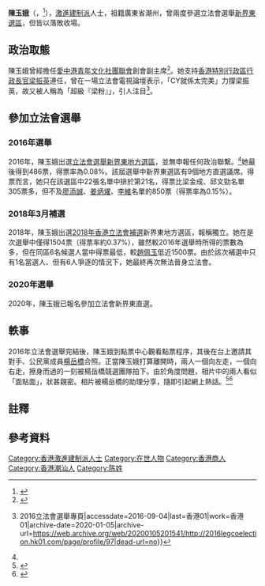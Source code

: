 '''陳玉娥'''（{{lang-en|Estella "Jenny" Chan Yuk-ngor}}，{{bd|1960年|||}}<ref name=":0">{{Cite web|url=http://www.elections.gov.hk/legco2016/pdf/intro_to_can/LC5_15.pdf|title=新界东地方选区候选人简介|accessdate=2016-09-04|author=|date=|publisher=|archive-date=2019-12-02|archive-url=https://web.archive.org/web/20191202083629/https://www.elections.gov.hk/legco2016/pdf/intro_to_can/LC5_15.pdf|dead-url=no}}</ref>），[[激進建制派|激進建制派]]人士，祖籍廣東省潮州，曾兩度{{notetag|1=分別為[[2016年立法會選舉|2016年立法會選舉]]及[[2018年香港立法會補選|2018年香港立法會補選]]。}}參選立法會選舉[[新界東選區|新界東選區]]，但皆以落敗收場。

== 政治取態 ==
陳玉娥曾經擔任[[愛中港青年文化社團聯會|愛中港青年文化社團聯會]]創會副主席<ref>{{Cite web|url=http://litenews.hk/election/%E9%99%B3%E7%8E%89%E5%A8%A5/|title=陳玉娥 - 香港輕新聞 Lite News Hong Kong|accessdate=2016-09-04|work=香港輕新聞|archive-date=2019-12-02|archive-url=https://web.archive.org/web/20191202191021/http://www.litenews.hk/election/%E9%99%B3%E7%8E%89%E5%A8%A5/|dead-url=yes}}</ref>。她支持[[香港特別行政區行政長官|香港特別行政區行政長官]][[梁振英|梁振英]]連任，曾在一場立法會電視論壇表示，「CY就係太完美」力撐梁振英，故又被人稱為「超級『梁粉』」，引人注目<ref>{{Cite web|url=http://2016legcoelection.hk01.com/page/profile/97|title=我撐陳玉娥{{!}} 2016立法會選舉專頁|accessdate=2016-09-04|last=香港01|work=香港01|archive-date=2020-01-05|archive-url=https://web.archive.org/web/20200105201541/http://2016legcoelection.hk01.com/page/profile/97|dead-url=no}}</ref>。

== 參加立法會選舉 ==

=== 2016年選舉 ===
{{further|2016年香港立法會選舉}}
2016年，陳玉娥出選[[2016年香港立法會選舉|立法會選舉]][[新界東選區|新界東地方選區]]，並無申報任何政治聯繫。<ref name=":0" />她最後得到486票，得票率為0.08%。該屆選舉中新界東選區有9個地方直選議席。得票而言，她只在該選區中22張名單中排於第21名，得票比梁金成、邱文勁名單305票多，但不及[[廖添誠|廖添誠]]、[[姜炳燿|姜炳燿]]、[[李維_(香港)|李維]]名單的850票（得票率為0.15%）。

=== 2018年3月補選 ===
{{further|2018年3月香港立法會補選}}
2018年，陳玉娥出選[[2018年香港立法會補選|2018年香港立法會補選]]新界東地方選區，報稱獨立。她在是次選舉中僅得1504票（得票率約0.37%），雖然較2016年選舉時所得的票數為多，但在同區6名候選人當中得票最低，較[[趙佩玉|趙佩玉]]低近1500票。由於該次補選中只有1名當選人、但有6人爭逐的情況下，她最終再次無法晉身立法會。

=== 2020年選舉 ===
{{further|2020年香港立法會選舉}}
2020年，陳玉娥已報名參加立法會新界東直選。

== 軼事 ==
2016年立法會選舉完結後，陳玉娥到點票中心觀看點票程序，其後在台上邀請其對手、公民黨成員[[楊岳橋|楊岳橋]]合照。正當陳玉娥打算離開時，兩人一個向左走，一個向右走，擦身而過的一刻被楊岳橋競選團隊拍下。由於角度問題，相片中的兩人看似「面貼面」，狀甚親密。相片被楊岳橋的助理分享，隨即引起網上熱話。<ref>{{Cite news|url=https://topick.hket.com/article/1497667/%E6%9C%89%E5%9C%96%E9%9D%9E%E7%9C%9F%E7%9B%B8%20%E6%A5%8A%E5%B2%B3%E6%A9%8B%E8%88%87%E9%99%B3%E7%8E%89%E5%A8%A5%E3%80%8C%E8%A6%AA%E5%AF%86%E7%85%A7%E3%80%8D%E7%9A%84%E7%94%B1%E4%BE%86%EF%BC%9F|title=有圖非真相 楊岳橋與陳玉娥「親密照」的由來？|author=|date=2016-09-06|work=Topick|accessdate=|archive-date=2019-08-27|archive-url=https://web.archive.org/web/20190827232141/https://topick.hket.com/article/1497667/%E6%9C%89%E5%9C%96%E9%9D%9E%E7%9C%9F%E7%9B%B8%20%E6%A5%8A%E5%B2%B3%E6%A9%8B%E8%88%87%E9%99%B3%E7%8E%89%E5%A8%A5%E3%80%8C%E8%A6%AA%E5%AF%86%E7%85%A7%E3%80%8D%E7%9A%84%E7%94%B1%E4%BE%86%EF%BC%9F|dead-url=no}}</ref><ref>{{Cite news|url=https://www.hk01.com/%E7%86%B1%E7%88%86%E8%A9%B1%E9%A1%8C/41635/%E6%A5%8A%E5%B2%B3%E6%A9%8B%E9%99%B3%E7%8E%89%E5%A8%A5%E5%B0%8D%E6%9C%9B%E7%85%A7%E6%9B%9D%E5%85%89-%E7%B6%B2%E6%B0%91-%E7%AC%91%E5%88%B0%E6%94%B6%E5%94%94%E5%88%B0%E8%81%B2|title=楊岳橋陳玉娥對望照曝光　網民：笑到收唔到聲|author=|date=2016-09-06|work=香港01|accessdate=|archive-date=2019-08-28|archive-url=https://web.archive.org/web/20190828100715/https://www.hk01.com/%E7%86%B1%E7%88%86%E8%A9%B1%E9%A1%8C/41635/%E6%A5%8A%E5%B2%B3%E6%A9%8B%E9%99%B3%E7%8E%89%E5%A8%A5%E5%B0%8D%E6%9C%9B%E7%85%A7%E6%9B%9D%E5%85%89-%E7%B6%B2%E6%B0%91-%E7%AC%91%E5%88%B0%E6%94%B6%E5%94%94%E5%88%B0%E8%81%B2|dead-url=no}}</ref>

==註釋==
{{notefoot}}

== 參考資料 ==
<references />
[[Category:香港激進建制派人士|Category:香港激進建制派人士]]
[[Category:在世人物|Category:在世人物]]
[[Category:香港商人|Category:香港商人]]
[[Category:香港潮汕人|Category:香港潮汕人]]
[[Category:陈姓|Category:陈姓]]
